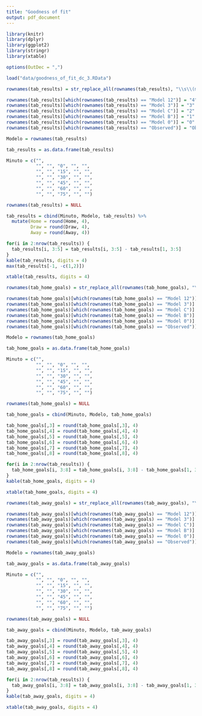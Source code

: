 ```yaml
---
title: "Goodness of fit"
output: pdf_document
---
```


```r
library(knitr)
library(dplyr)
library(ggplot2)
library(stringr)
library(xtable)

options(OutDec = ",")

load("data/goodness_of_fit_dc_3.RData")
```

```r
rownames(tab_results) = str_replace_all(rownames(tab_results), "\\s\\(min\\s[0-9]{1,2}\\)", "")

rownames(tab_results)[which(rownames(tab_results) == "Model 12")] = "4"
rownames(tab_results)[which(rownames(tab_results) == "Model 3")] = "3"
rownames(tab_results)[which(rownames(tab_results) == "Model C")] = "2"
rownames(tab_results)[which(rownames(tab_results) == "Model B")] = "1"
rownames(tab_results)[which(rownames(tab_results) == "Model 0")] = "0"
rownames(tab_results)[which(rownames(tab_results) == "Observed")] = "Observado"

Modelo = rownames(tab_results)

tab_results = as.data.frame(tab_results)

Minuto = c("", 
           "", "", "0", "", "",
           "", "", "15", "", "",
           "", "", "30", "", "",
           "", "", "45", "", "",
           "", "", "60", "", "",
           "", "", "75", "", "")

rownames(tab_results) = NULL

tab_results = cbind(Minuto, Modelo, tab_results) %>%
  mutate(Home = round(Home, 4),
         Draw = round(Draw, 4),
         Away = round(Away, 4))
```

```r
for(i in 2:nrow(tab_results)) {
  tab_results[i, 3:5] = tab_results[i, 3:5] - tab_results[1, 3:5]
}
kable(tab_results, digits = 4)
max(tab_results[-1, -c(1,2)])
```

```r
xtable(tab_results, digits = 4)
```

```r
rownames(tab_home_goals) = str_replace_all(rownames(tab_home_goals), "\\s\\(min\\s[0-9]{1,2}\\)", "")

rownames(tab_home_goals)[which(rownames(tab_home_goals) == "Model 12")] = "4"
rownames(tab_home_goals)[which(rownames(tab_home_goals) == "Model 3")] = "3"
rownames(tab_home_goals)[which(rownames(tab_home_goals) == "Model C")] = "2"
rownames(tab_home_goals)[which(rownames(tab_home_goals) == "Model B")] = "1"
rownames(tab_home_goals)[which(rownames(tab_home_goals) == "Model 0")] = "0"
rownames(tab_home_goals)[which(rownames(tab_home_goals) == "Observed")] = "Observado"

Modelo = rownames(tab_home_goals)

tab_home_goals = as.data.frame(tab_home_goals)

Minuto = c("", 
           "", "", "0", "", "",
           "", "", "15", "", "",
           "", "", "30", "", "",
           "", "", "45", "", "",
           "", "", "60", "", "",
           "", "", "75", "", "")

rownames(tab_home_goals) = NULL

tab_home_goals = cbind(Minuto, Modelo, tab_home_goals)

tab_home_goals[,3] = round(tab_home_goals[,3], 4)
tab_home_goals[,4] = round(tab_home_goals[,4], 4)
tab_home_goals[,5] = round(tab_home_goals[,5], 4)
tab_home_goals[,6] = round(tab_home_goals[,6], 4)
tab_home_goals[,7] = round(tab_home_goals[,7], 4)
tab_home_goals[,8] = round(tab_home_goals[,8], 4)
```

```r
for(i in 2:nrow(tab_results)) {
  tab_home_goals[i, 3:8] = tab_home_goals[i, 3:8] - tab_home_goals[1, 3:8]
}
kable(tab_home_goals, digits = 4)
```

```r
xtable(tab_home_goals, digits = 4)
```

```r
rownames(tab_away_goals) = str_replace_all(rownames(tab_away_goals), "\\s\\(min\\s[0-9]{1,2}\\)", "")

rownames(tab_away_goals)[which(rownames(tab_away_goals) == "Model 12")] = "4"
rownames(tab_away_goals)[which(rownames(tab_away_goals) == "Model 3")] = "3"
rownames(tab_away_goals)[which(rownames(tab_away_goals) == "Model C")] = "2"
rownames(tab_away_goals)[which(rownames(tab_away_goals) == "Model B")] = "1"
rownames(tab_away_goals)[which(rownames(tab_away_goals) == "Model 0")] = "0"
rownames(tab_away_goals)[which(rownames(tab_away_goals) == "Observed")] = "Observado"

Modelo = rownames(tab_away_goals)

tab_away_goals = as.data.frame(tab_away_goals)

Minuto = c("", 
           "", "", "0", "", "",
           "", "", "15", "", "",
           "", "", "30", "", "",
           "", "", "45", "", "",
           "", "", "60", "", "",
           "", "", "75", "", "")

rownames(tab_away_goals) = NULL

tab_away_goals = cbind(Minuto, Modelo, tab_away_goals)

tab_away_goals[,3] = round(tab_away_goals[,3], 4)
tab_away_goals[,4] = round(tab_away_goals[,4], 4)
tab_away_goals[,5] = round(tab_away_goals[,5], 4)
tab_away_goals[,6] = round(tab_away_goals[,6], 4)
tab_away_goals[,7] = round(tab_away_goals[,7], 4)
tab_away_goals[,8] = round(tab_away_goals[,8], 4)
```

```r
for(i in 2:nrow(tab_results)) {
  tab_away_goals[i, 3:8] = tab_away_goals[i, 3:8] - tab_away_goals[1, 3:8]
}
kable(tab_away_goals, digits = 4)
```

```r
xtable(tab_away_goals, digits = 4)
```
